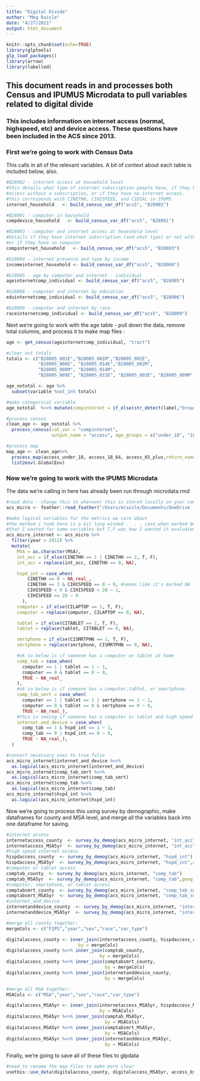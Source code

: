 ```yaml
---
title: "Digital Divide"
author: "Meg Raisle"
date: "4/27/2021"
output: html_document
---
```


```r
knitr::opts_chunk$set(echo=TRUE)
library(glptools)
glp_load_packages()
library(arrow)
library(labelled)
```

## This document reads in and processes both Census and IPUMUS Microdata to pull variables related to digital divide
### This includes information on internet access (normal, highspeed, etc) and device access. These questions have been included in the ACS since 2013.

### First we're going to work with Census Data 
This calls in all of the relevant variables. A bit of context about each table is included below, also. 
```r
#B28002 - internet access at household level
#this details what type of internet subscription people have, if they have internet
#access without a subscription, or if they have no internet access.
#this corresponds with CINETHH, CIHISPEED, and CIDIAL in IPUMS
internet_household   <- build_census_var_df("acs5", "B28002")

#B28001 - computer in household
compdevice_household   <- build_census_var_df("acs5", "B28001")

#B28003 - computer and internet access at houeshold level
#Details if they have internet subscription (and what type) or not with a computer
#or if they have no computer
compinternet_household   <- build_census_var_df("acs5", "B28003")

#b28004 - internet presence and type by income
incomeinternet_household <- build_census_var_df("acs5", "B28004")

#b28005 - age by computer and internet - individual
ageinternetcomp_individual <- build_census_var_df("acs5", "B28005")

#b28006 - computer and internet by education
eduinternetcomp_individual <- build_census_var_df("acs5", "B28006")

#b28009 - computer and internet by race
raceinternetcomp_individual <- build_census_var_df("acs5", "B28009")
```

Next we're going to work with the age table - pull down the data, remove total columns, and process it to make map files :

```r

age <- get_census(ageinternetcomp_individual, "tract")

#clear out totals
totals <- c("B28005_001E","B28005_001M","B28005_002E",
            "B28005_008E", "B28005_014E","B28005_002M",
            "B28005_008M", "B28005_014M",
            "B28005_009E", "B28005_015E", "B28005_003E", "B28005_009M", "B28005_015M", "B28005_003M")

age_nototal <- age %>%
  subset(variable %not_in% totals)

#make categorical variable
age_nototal  %<>% mutate(compinternet = if_else(str_detect(label,"broadband Internet subscription"), T, F))

#process census
clean_age <- age_nototal %>%
  process_census(cat_var = "compinternet",
                 output_name = "access", age_groups = c("under_18", "18_64", "65_plus"))

#process map
map_age <- clean_age%>%
  process_map(access_under_18, access_18_64, access_65_plus,return_name = "access_by_age") %>%
  list2env(.GlobalEnv)
```

### Now we're going to work with the IPUMS Microdata
The data we're calling in here has already been run through microdata.rmd
```r

#read data - change this to wherever this is stored locally on your computer
acs_micro <- feather::read_feather("/Users/mraisle/Documents/OneDrive - University of North Carolina at Chapel Hill/glpdata/data-raw/microdata/acs_micro_repwts.feather")

#make logical variables for the metrics we care about
#the method i took here is a bit long winded .  . . case_when worked best to get the binary
#that I wanted for some variables but T,F was how I wanted it evaluated for survey_by_demog, hence this approach
acs_micro_internet <- acs_micro %>%
  filter(year > 2012) %>%
  mutate(
    MSA = as.character(MSA),
    int_acc = if_else(CINETHH == 1 | CINETHH == 2, T, F),
    int_acc = replace(int_acc, CINETHH == 0, NA),

    hspd_int = case_when(
        CINETHH == 0 ~ NA_real_,
        CINETHH == 3 & CIHISPEED == 0 ~ 0, #seems like it's marked NA if the household doesn't have internet access. We want it to be no High Speed access
        CIHISPEED > 9 & CIHISPEED < 20 ~ 1,
        CIHISPEED == 20 ~ 0
      ),
    computer = if_else(CILAPTOP == 1, T, F),
    computer = replace(computer, CILAPTOP == 0, NA),

    tablet = if_else(CITABLET == 1, T, F),
    tablet = replace(tablet, CITABLET == 0, NA),

    smrtphone = if_else(CISMRTPHN == 1, T, F),
    smrtphone = replace(smrtphone, CISMRTPHN == 0, NA),

    #ok so below is if someone has a computer or tablet at home
    comp_tab = case_when(
      computer == 1 | tablet == 1 ~ 1,
      computer == 0 & tablet == 0 ~ 0,
      TRUE ~ NA_real_
    ),
    #ok so below is if someone has a computer,tablet, or smartphone
    comp_tab_smrt = case_when(
      computer == 1 | tablet == 1 | smrtphone == 1 ~ 1,
      computer == 0 & tablet == 0 & smrtphone == 0 ~ 0,
      TRUE ~ NA_real_),
    #this is seeing if someone has a computer or tablet and high speed internet
    internet_and_device = case_when(
      comp_tab == 1 & hspd_int == 1 ~ 1,
      comp_tab == 0 | hspd_int == 0 ~ 0,
      TRUE ~ NA_real_),
  )

#convert necessary ones to true false
acs_micro_internet$internet_and_device %<>%
  as.logical(acs_micro_internet$internet_and_device)
acs_micro_internet$comp_tab_smrt %<>%
  as.logical(acs_micro_internet$comp_tab_smrt)
acs_micro_internet$comp_tab %<>%
  as.logical(acs_micro_internet$comp_tab)
acs_micro_internet$hspd_int %<>%
  as.logical(acs_micro_internet$hspd_int)

```

Now we're going to process this using survey by demographic, make dataframes for county and MSA level, and merge all the variables back into one dataframe for saving. 

```r

#internet access
internetaccess_county  <- survey_by_demog(acs_micro_internet, "int_acc")
internetaccess_MSA5yr  <- survey_by_demog(acs_micro_internet, "int_acc",geog = "MSA")
#high speed internet access
hispdaccess_county  <- survey_by_demog(acs_micro_internet, "hspd_int")
hispdaccess_MSA5yr  <- survey_by_demog(acs_micro_internet, "hspd_int",geog = "MSA")
#computer or tablet access
comptab_county  <- survey_by_demog(acs_micro_internet, "comp_tab")
comptab_MSA5yr  <- survey_by_demog(acs_micro_internet, "comp_tab",geog = "MSA")
#computer, smartphone, or tablet access
comptabsmrt_county  <- survey_by_demog(acs_micro_internet, "comp_tab_smrt")
comptabsmrt_MSA5yr  <- survey_by_demog(acs_micro_internet, "comp_tab_smrt",geog = "MSA")
#internet_and_device
internetanddevice_county  <- survey_by_demog(acs_micro_internet, "internet_and_device")
internetanddevice_MSA5yr  <- survey_by_demog(acs_micro_internet, "internet_and_device", geog = "MSA")

#merge all county together:
mergeCols <- c("FIPS","year","sex","race","var_type")

digitalaccess_county <- inner_join(internetaccess_county, hispdaccess_county,
                           by = mergeCols)
digitalaccess_county %<>% inner_join(comptab_county,
                                   by = mergeCols)
digitalaccess_county %<>% inner_join(comptabsmrt_county,
                                     by = mergeCols)
digitalaccess_county %<>% inner_join(internetanddevice_county,
                                     by = mergeCols)

#merge all MSA together:
MSACols <- c("MSA","year","sex","race","var_type")

digitalaccess_MSA5yr <- inner_join(internetaccess_MSA5yr, hispdaccess_MSA5yr,
                                   by = MSACols)
digitalaccess_MSA5yr %<>% inner_join(comptab_MSA5yr,
                                     by = MSACols)
digitalaccess_MSA5yr %<>% inner_join(comptabsmrt_MSA5yr,
                                     by = MSACols)
digitalaccess_MSA5yr %<>% inner_join(internetanddevice_MSA5yr,
                                     by = MSACols)

```

Finally, we're going to save all of these files to glpdata

``` r
#need to rename the map files to make more clear
usethis::use_data(digitalaccess_county, digitalaccess_MSA5yr, access_by_age_muw, access_by_age_nh, access_by_age_tract, overwrite = TRUE)
```
